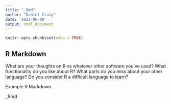 ```yaml
---
title: "_Rmd"
author: "Daniel Craig"
date: '2022-06-08'
output: html_document
---
```


```r
knitr::opts_chunk$set(echo = TRUE)
```

## R Markdown

What are your thoughts on R vs whatever other software you've used?  What functionality do you like about R?  What parts do you miss about your other language?  Do you consider R a difficult language to learn? 



Example R Markdown

_Rmd



